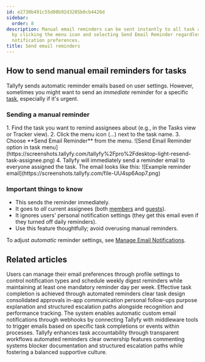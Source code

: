 ```yaml
---
id: e2730b491c55d08b92d3285b0cb4426d
sidebar:
  order: 8
description: Manual email reminders can be sent instantly to all task assignees in Tallyfy
  by clicking the menu icon and selecting Send Email Reminder regardless of their
  notification preferences.
title: Send email reminders
---
```



## How to send manual email reminders for tasks

Tallyfy sends automatic reminder emails based on user settings. However, sometimes you might want to send an *immediate* reminder for a specific [task](/products/pro/tracking-and-tasks/tasks/), especially if it's urgent.

### Sending a manual reminder

<Steps>
1. Find the task you want to remind assignees about (e.g., in the Tasks view or Tracker view).
2. Click the menu icon (...) next to the task name.
3. Choose **Send Email Reminder** from the menu.
   ![Send Email Reminder option in task menu](https://screenshots.tallyfy.com/tallyfy%2Fpro%2Fdesktop-light-resend-task-assignee.png)
4. Tallyfy will immediately send a reminder email to everyone assigned the task.
The email looks like this:
   ![Example reminder email](https://screenshots.tallyfy.com/file-UU4sp6Aop7.png)
</Steps>

### Important things to know

*   This sends the reminder immediately.
*   It goes to *all* current assignees (both [members](/products/pro/documenting/members/) and [guests](/products/pro/documenting/guests/)).
*   It ignores users' personal notification settings (they get this email even if they turned off daily reminders).
*   Use this feature thoughtfully; avoid overusing manual reminders.

To adjust *automatic* reminder settings, see [Manage Email Notifications](/products/pro/settings/personal-settings/how-can-i-manage-email-notifications-in-tallyfy/).


## Related articles
<CardGrid>
<LinkTitleCard header="<b>Personal Settings > Manage email notifications</b>" href="/products/pro/settings/personal-settings/how-can-i-manage-email-notifications-in-tallyfy/" > Users can manage their email preferences through profile settings to control notification types and schedule weekly digest reminders while maintaining at least one mandatory reminder day per week. </LinkTitleCard>
<LinkTitleCard header="<b>How To > Ensure everyone in your team completes an approval or task</b>" href="/products/pro/tutorials/how-to/ensure-task-completion/" > Effective task completion is achieved through automated reminders clear task design consolidated approvals in-app communication personal follow-ups purpose explanation and structured escalation paths alongside recognition and performance tracking. </LinkTitleCard>
<LinkTitleCard header="<b>Webhooks > Send emails using webhooks</b>" href="/products/pro/integrations/webhooks/how-can-i-send-emails-using-webhooks-in-tallyfy/" > The system enables automatic custom email notifications through webhooks by connecting Tallyfy with middleware tools to trigger emails based on specific task completions or events within processes. </LinkTitleCard>
<LinkTitleCard header="<b>How To > Make people accountable for tasks</b>" href="/products/pro/tutorials/how-to/make-people-accountable-for-tasks/" > Tallyfy enhances task accountability through transparent workflows automated reminders clear ownership features commenting systems blocker documentation and structured escalation paths while fostering a balanced supportive culture. </LinkTitleCard>
</CardGrid>
